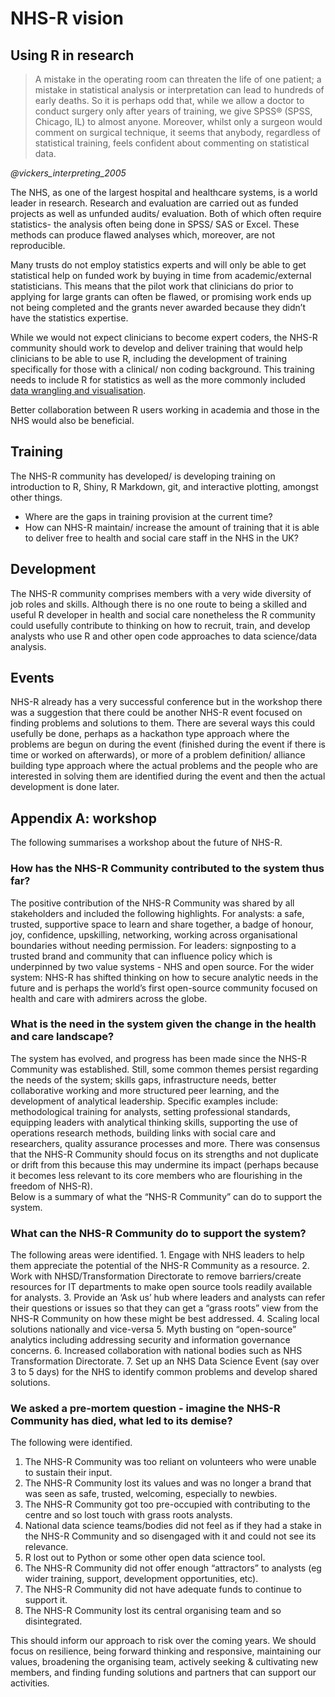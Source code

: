 # NHS-R vision

## Using R in research

> A mistake in the operating room can threaten the life of one patient; a mistake in statistical analysis or
interpretation can lead to hundreds of early deaths. 
So it is perhaps odd that, while we allow a doctor to conduct surgery only after years of training, we give SPSS® (SPSS, Chicago, IL) to almost anyone. Moreover, whilst only a surgeon would comment on surgical technique, it seems that anybody, regardless of statistical training, feels confident about commenting on statistical data.

*@vickers_interpreting_2005*

The NHS, as one of the largest hospital and healthcare systems, is a world leader in research. 
Research and evaluation are carried out as funded projects as well as unfunded audits/ evaluation. Both of which often require statistics- the analysis often being done in SPSS/ SAS or Excel. 
These methods can produce flawed analyses which, moreover, are not reproducible. 

Many trusts do not employ statistics experts and will only be able to get statistical help on funded work by buying in
time from academic/external statisticians. 
This means that the pilot work that clinicians do prior to applying for large grants can often be flawed, or promising work ends up not being completed and the grants never awarded because they didn't have the statistics expertise.

While we would not expect clinicians to become expert coders, the NHS-R community should work to develop and deliver
training that would help clinicians to be able to use R, including the development of training specifically for those
with a clinical/ non coding background. 
This training needs to include R for statistics as well as the more commonly included [data wrangling and visualisation][intro_r].

Better collaboration between R users working in academia and those in the NHS would also be beneficial.

## Training

The NHS-R community has developed/ is developing training on introduction to R, Shiny, R Markdown, git, and interactive plotting, amongst other things. 

* Where are the gaps in training provision at the current time?
* How can NHS-R maintain/ increase the amount of training that it is able to deliver free to health and social care
staff in the NHS in the UK?

## Development 

The NHS-R community comprises members with a very wide diversity of job roles and skills. 
Although there is no one route to being a skilled and useful R developer in health and social care nonetheless the R community could usefully contribute to thinking on how to recruit, train, and develop analysts who use R and other open code approaches to data science/data analysis. 

## Events

NHS-R already has a very successful conference but in the workshop there was a suggestion that there could be another
NHS-R event focused on finding problems and solutions to them. 
There are several ways this could usefully be done, perhaps as a hackathon type approach where the problems are begun on during the event (finished during the event if there is time or worked on afterwards), or more of a problem definition/ alliance building type approach where the actual problems and the people who are interested in solving them are identified during the event and then the actual development is done later.

## Appendix A: workshop

The following summarises a workshop about the future of NHS-R.

### How has the NHS-R Community contributed to the system thus far?

The positive contribution of the NHS-R Community was shared by all stakeholders and included the following highlights.
For analysts: a safe, trusted, supportive space to learn and share together, a badge of honour, joy, confidence,
upskilling, networking, working across organisational boundaries without needing permission. 
For leaders: signposting to a trusted brand and community that can influence policy which is underpinned by two value systems - NHS and open source.
For the wider system: NHS-R has shifted thinking on how to secure analytic needs in the future and is perhaps the world’s first open-source community focused on health and care with admirers across the globe.

### What is the need in the system given the change in the health and care landscape?
The system has evolved, and progress has been made since the NHS-R Community was established. Still, some common themes persist regarding the needs of the system; skills gaps, infrastructure needs, better collaborative working and more structured peer learning, and the development of analytical leadership. 
Specific examples include: methodological training for analysts, setting professional standards, equipping leaders with analytical thinking skills, supporting the use of operations research methods, building links with social care and researchers, quality assurance processes and more. 
There was consensus that the NHS-R Community should focus on its strengths and not duplicate or drift from this because this may undermine its impact (perhaps because it becomes less relevant to its core members who are flourishing in the freedom of NHS-R).  
Below is a summary of what the "NHS-R Community" can do to support the system.

### What can the NHS-R Community do to support the system?

The following areas were identified.
1.	Engage with NHS leaders to help them appreciate the potential of the NHS-R Community as a resource.
2.	Work with NHSD/Transformation Directorate to remove barriers/create resources for IT departments to make open source tools readily available for analysts.
3.	Provide an ‘Ask us’ hub where leaders and analysts can refer their questions or issues so that they can get a "grass roots" view from the NHS-R Community on how these might be best addressed.
4.	Scaling local solutions nationally and vice-versa
5.	Myth busting on "open-source" analytics including addressing security and information governance concerns.
6.	Increased collaboration with national bodies such as NHS Transformation Directorate.
7.	Set up an NHS Data Science Event (say over 3 to 5 days) for the NHS to identify common problems and develop shared
solutions.

### We asked a pre-mortem question - imagine the NHS-R Community has died, what led to its demise?

The following were identified.

1.	The NHS-R Community  was too reliant on volunteers who were unable to sustain their input.
2.	The NHS-R Community lost its values and was no longer a brand that was seen as safe, trusted, welcoming, especially
to newbies.
3.	The NHS-R Community got too pre-occupied with contributing to the centre and so lost touch with grass roots
analysts.
4.	National data science teams/bodies did not feel as if they had a stake in the NHS-R Community and so disengaged with it and could not see its relevance.
5.	R lost out to Python or some other open data science tool.
6.	The NHS-R Community did not offer enough "attractors" to analysts (eg wider training, support, development
opportunities, etc).
7.	The NHS-R Community did not have adequate funds to continue to support it.
8.	The NHS-R Community  lost its central organising team and so disintegrated.

This should inform our approach to risk over the coming years. We should focus on resilience, being forward thinking and responsive, maintaining our values, broadening the organising team, actively seeking & cultivating new members, and
finding funding solutions and partners that can support our activities.

[intro_r]: https://github.com/nhs-r-community/intro_r
